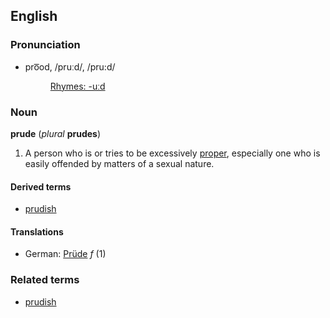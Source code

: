 ==English==
=== Pronunciation ===
*pro͞od, /pruːd/, /pru:d/
*:[[Rhymes:English:-uːd|Rhymes: -uːd]]

===Noun===
'''prude''' (''plural'' '''prudes''')

# A person who is or tries to be excessively [[proper]], especially one who is easily offended by matters of a sexual nature.

====Derived terms====
*[[prudish]]

====Translations====
*German: [[Prüde]] ''f'' (1)

===Related terms===
*[[prudish]]